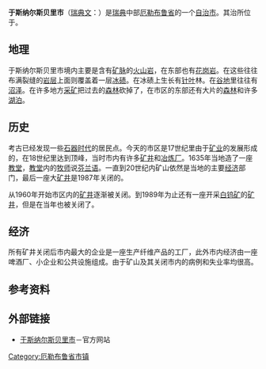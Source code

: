 {{Infobox Kommun|
fullname=Ljusnarsbergs kommun|
coatofarms=[[File:Ljusnarsberg_vapen.svg|100px]]|
county=[[厄勒布鲁省|厄勒布鲁省]]|
province=[[西曼兰|西曼兰]]|
capital={{link-en|科帕尔贝里|Kopparberg}}|
map=[[File:Ljusnarsberg_Municipality_in_Örebro_County.png|200px]]|
arearank=第163名|
area=634.59|
arealand=578.57|
populationrank=第276名|
population=5,188|
densityrank=第237名|
populationdensity=8.97|
website=http://www.ljusnarsberg.se/|{{dead link|date=2017年11月 |bot=InternetArchiveBot |fix-attempted=yes }}
footnotes=面积与人口统计数据来自[[瑞典统计局|瑞典统计局]]，截至2007年12月31日}}

'''于斯纳尔斯贝里市'''（[[瑞典文|瑞典文]]：{{lang|sv|''Ljusnarsbergs kommun''}}）是[[瑞典|瑞典]]中部[[厄勒布鲁省|厄勒布鲁省]]的一个[[瑞典自治市|自治市]]。其治所位于{{link-en|科帕尔贝里|Kopparberg}}。

== 地理 ==
于斯纳尔斯贝里市境内主要是含有[[矿脉|矿脉]]的[[火山岩|火山岩]]，在东部也有[[花岗岩|花岗岩]]。在这些往往布满裂缝的[[岩层|岩层]]上面则覆盖着一层[[冰碛|冰碛]]。在冰碛上生长有[[针叶|针叶]]林。在[[谷地|谷地]]里往往有[[沼泽|沼泽]]。在许多地方[[采矿|采矿]]把过去的[[森林|森林]]砍掉了，在市区的东部还有大片的[[森林|森林]]和许多[[湖泊|湖泊]]。

== 历史 ==
考古已经发现一些[[石器时代|石器时代]]的居民点。今天的市区是17世纪里由于[[矿业|矿业]]的发展形成的，在18世纪里达到顶峰，当时市内有许多[[矿井|矿井]]和[[冶炼厂|冶炼厂]]。1635年当地造了一座[[教堂|教堂]]，[[教堂|教堂]]内的[[牧师|牧师]]说[[芬兰语|芬兰语]]。一直到20世纪内矿山依然是当地的主要[[经济|经济]]部门，最后一座大[[矿井|矿井]]是1987年关闭的。

从1960年开始市区内的[[矿井|矿井]]逐渐被关闭。到1989年为止还有一座开采[[白钨矿|白钨矿]]的[[矿井|矿井]]，但是在当年也被关闭了。

== 经济 ==
所有矿井关闭后市内最大的企业是一座生产纤维产品的工厂，此外市内经济由一座啤酒厂、小企业和公共设施组成。由于矿山及其关闭市内的病例和失业率均很高。

== 参考资料 ==
<references/>

== 外部链接 ==
* [http://www.ljusnarsberg.se 于斯纳尔斯贝里市]{{Wayback|url=http://www.ljusnarsberg.se/ |date=20201114080545 }}－官方网站
{{coord|59|52|N|14|59|E|region:SE_type:adm2nd|display=title}}

[[Category:厄勒布鲁省市镇|Category:厄勒布鲁省市镇]]